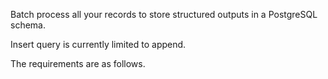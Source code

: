 Batch process all your records to store structured outputs in a PostgreSQL schema.

Insert query is currently limited to append.

The requirements are as follows.


<SharedPostgreSQL />
<SharedPostgreSQLCLIAPI />